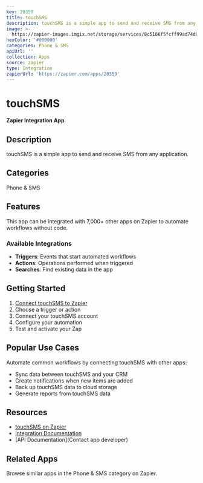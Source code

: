 ```yaml
---
key: 20359
title: touchSMS
description: touchSMS is a simple app to send and receive SMS from any application.
image: >-
  https://zapier-images.imgix.net/storage/services/8c5166f5fcff99ad74d9bb37a8e389d3.png?auto=format%2Ccompress&ixlib=python-3.0.0&q=50
hexColor: '#000000'
categories: Phone & SMS
apiUrl: ''
collection: Apps
source: zapier
type: Integration
zapierUrl: 'https://zapier.com/apps/20359'
---
```

# touchSMS

**Zapier Integration App**

## Description

touchSMS is a simple app to send and receive SMS from any application.

## Categories

Phone & SMS

## Features

This app can be integrated with 7,000+ other apps on Zapier to automate workflows without code.

### Available Integrations

- **Triggers**: Events that start automated workflows
- **Actions**: Operations performed when triggered
- **Searches**: Find existing data in the app

## Getting Started

1. [Connect touchSMS to Zapier](https://zapier.com/apps/20359)
2. Choose a trigger or action
3. Connect your touchSMS account
4. Configure your automation
5. Test and activate your Zap

## Popular Use Cases

Automate common workflows by connecting touchSMS with other apps:

- Sync data between touchSMS and your CRM
- Create notifications when new items are added
- Back up touchSMS data to cloud storage
- Generate reports from touchSMS data

## Resources

- [touchSMS on Zapier](https://zapier.com/apps/20359)
- [Integration Documentation](https://zapier.com/apps/20359/integrations)
- [API Documentation](Contact app developer)

## Related Apps

Browse similar apps in the Phone & SMS category on Zapier.
